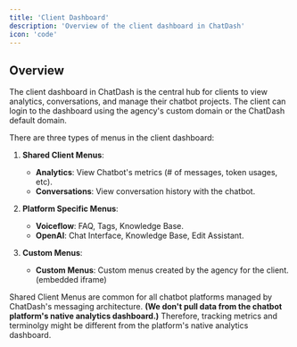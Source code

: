 ```yaml
---
title: 'Client Dashboard'
description: 'Overview of the client dashboard in ChatDash'
icon: 'code'
---
```


## Overview

The client dashboard in ChatDash is the central hub for clients to view analytics, conversations, and manage their chatbot projects.
The client can login to the dashboard using the agency's custom domain or the ChatDash default domain.

There are three types of menus in the client dashboard:

1. **Shared Client Menus**:
    - **Analytics**: View Chatbot's metrics (# of messages, token usages, etc).
    - **Conversations**: View conversation history with the chatbot.

2. **Platform Specific Menus**:
    - **Voiceflow**: FAQ, Tags, Knowledge Base.
    - **OpenAI**: Chat Interface, Knowledge Base, Edit Assistant.

3. **Custom Menus**:
    - **Custom Menus**: Custom menus created by the agency for the client. (embedded iframe)

Shared Client Menus are common for all chatbot platforms managed by ChatDash's messaging architecture. 
**(We don't pull data from the chatbot platform's native analytics dashboard.)**
Therefore, tracking metrics and terminolgy might be different from the platform's native analytics dashboard.
